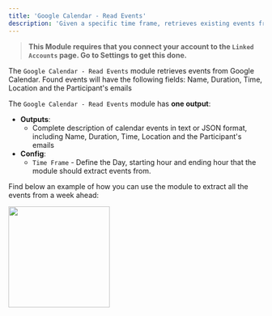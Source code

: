 ```yaml
---
title: 'Google Calendar - Read Events'
description: 'Given a specific time frame, retrieves existing events from Google Calendar'
---
```


>**This Module requires that you connect your account to the `Linked Accounts` page. Go to Settings to get this done.**

The `Google Calendar - Read Events` module retrieves events from Google Calendar. Found events will have the following fields: Name, Duration, Time, Location and the Participant's emails

The `Google Calendar - Read Events` module has **one output**:

- **Outputs**:
    - Complete description of calendar events in text or JSON format, including Name, Duration, Time, Location and the Participant's emails
- **Config**: 
    - `Time Frame` - Define the Day, starting hour and ending hour that the module should extract events from.

Find below an example of how you can use the module to extract all the events from a week ahead:

<img height="200" src="/GCReadEvents.png"/>
